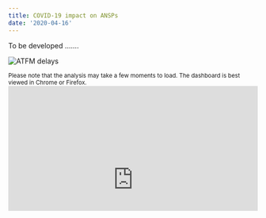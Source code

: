 ```yaml
---
title: COVID-19 impact on ANSPs
date: '2020-04-16'
---
```

<style type="text/css">
.img-responsive {
    margin: 0 auto;
    max-width: 75%
}

.resp-container {
    position: relative;
    overflow: hidden;
    padding-top: 50.0%;
}

.resp-iframe {
    position: absolute;
    top: 0;
    left: 0;
    width: 100%;
    height: 150%;
    border: 0;
}
</style>

<div class="container">
<div class="row align-items-start">
<div class="col-12 col-md-8">
To be developed ....... 
</div>
<div class="col-6 col-md-4">
<div class="card border-0">
  <img class="card-img-top" src="/images/landing/ectl_traff_th.jpg" alt="ATFM delays">
</div></div></div></div>
<small>Please note that the analysis may take a few moments to load. The dashboard is best viewed in Chrome or Firefox.</small>
<div class="resp-container">
<iframe class="resp-iframe" src="https://datastudio.google.com/embed/reporting/a960e72f-e79d-47f4-8ef1-e7c5cecb1ac5/page/JSNJB" frameborder="0" style="border:0" allowfullscreen></iframe>
</div>